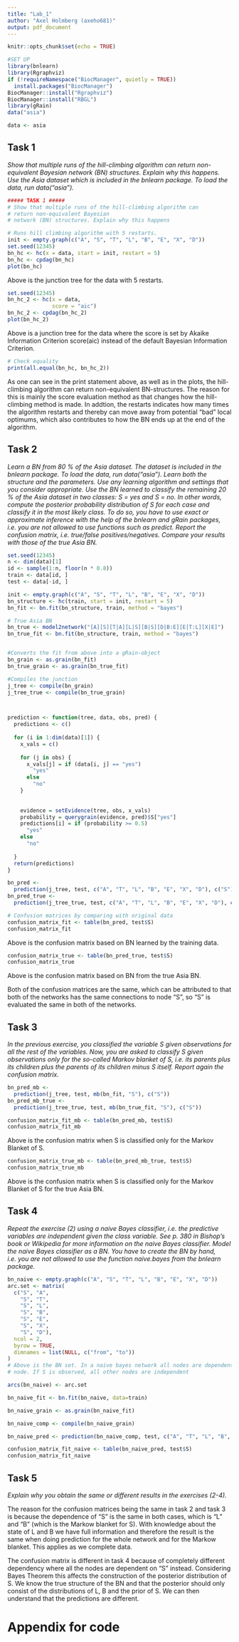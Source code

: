---
title: "Lab_1"
author: "Axel Holmberg (axeho681)"
output: pdf_document
---

```{r setup, include=FALSE}
knitr::opts_chunk$set(echo = TRUE)
```

```{r Set up, include=FALSE}
#SET UP
library(bnlearn)
library(Rgraphviz)
if (!requireNamespace("BiocManager", quietly = TRUE))
  install.packages("BiocManager")
BiocManager::install("Rgraphviz")
BiocManager::install("RBGL")
library(gRain)
data("asia")

data <- asia

```

## Task 1

*Show that multiple runs of the hill-climbing algorithm can return non-equivalent Bayesian network (BN) structures. Explain why this happens. Use the Asia dataset which is included in the bnlearn package. To load the data, run data("asia").*

```{r Task 1_1, echo=FALSE}
##### TASK 1 #####
# Show that multiple runs of the hill-climbing algorithm can
# return non-equivalent Bayesian
# network (BN) structures. Explain why this happens

# Runs hill climbing algorithm with 5 restarts.
init <- empty.graph(c("A", "S", "T", "L", "B", "E", "X", "D"))
set.seed(12345)
bn_hc <- hc(x = data, start = init, restart = 5)
bn_hc <- cpdag(bn_hc)
plot(bn_hc)

```

Above is the junction tree for the data with 5 restarts.

```{r Task 1_2, echo=FALSE}

set.seed(12345)
bn_hc_2 <- hc(x = data,
              score = "aic")
bn_hc_2 <- cpdag(bn_hc_2)
plot(bn_hc_2)
```

Above is a junction tree for the data where the score is set by Akaike Information Criterion score(aic) instead of the default Bayesian Information Criterion.

```{r Task 1_3, echo=FALSE}
# Check equality
print(all.equal(bn_hc, bn_hc_2))

```

As one can see in the print statement above, as well as in the plots, the hill-climbing algorithm  can return non-equivalent BN-structures. The reason for this is mainly the score evaluation method as that changes how the hill-climbing method is made. In addtion, the restarts indicates how many times the algorithm restarts and thereby can move away from potential "bad" local optimums, which also contributes to how the BN ends up at the end of the algorithm.


## Task 2

*Learn a BN from 80 % of the Asia dataset. The dataset is included in the bnlearn package. To load the data, run data("asia"). Learn both the structure and the parameters. Use any learning algorithm and settings that you consider appropriate. Use the BN learned to classify the remaining 20 % of the Asia dataset in two classes: S = yes and S = no. In other words, compute the posterior probability distribution of S for each case and classify it in the most likely class. To do so, you have to use exact or approximate inference with the help of the bnlearn and gRain packages, i.e. you are not allowed to use functions such as predict. Report the confusion matrix, i.e. true/false positives/negatives. Compare your results with those of the true Asia BN.*


```{r Task 2_1, echo=FALSE}
set.seed(12345)
n <- dim(data)[1]
id <- sample(1:n, floor(n * 0.8))
train <- data[id, ]
test <- data[-id, ]

init <- empty.graph(c("A", "S", "T", "L", "B", "E", "X", "D"))
bn_structure <- hc(train, start = init, restart = 5)
bn_fit <- bn.fit(bn_structure, train, method = "bayes")

# True Asia BN
bn_true <- model2network("[A][S][T|A][L|S][B|S][D|B:E][E|T:L][X|E]")
bn_true_fit <- bn.fit(bn_structure, train, method = "bayes")


#Converts the fit from above into a gRain-object
bn_grain <- as.grain(bn_fit)
bn_true_grain <- as.grain(bn_true_fit)

#Compiles the junction
j_tree <- compile(bn_grain)
j_tree_true <- compile(bn_true_grain)



prediction <- function(tree, data, obs, pred) {
  predictions <- c()
  
  for (i in 1:dim(data)[1]) {
    x_vals = c()
    
    for (j in obs) {
      x_vals[j] = if (data[i, j] == "yes")
        "yes"
      else
        "no"
    }
    
    
    evidence = setEvidence(tree, obs, x_vals)
    probability = querygrain(evidence, pred)$S["yes"]
    predictions[i] = if (probability >= 0.5)
      "yes"
    else
      "no"
    
  }
  return(predictions)
}

bn_pred <-
  prediction(j_tree, test, c("A", "T", "L", "B", "E", "X", "D"), c("S"))
bn_pred_true <-
  prediction(j_tree_true, test, c("A", "T", "L", "B", "E", "X", "D"), c("S"))

# Confusion matrices by comparing with original data
confusion_matrix_fit <- table(bn_pred, test$S)
confusion_matrix_fit
```

Above is the confusion matrix based on BN learned by the training data.

```{r Task 2_2, echo=FALSE}
confusion_matrix_true <- table(bn_pred_true, test$S)
confusion_matrix_true
```

Above is the confusion matrix based on BN from the true Asia BN.

Both of the confusion matrices are the same, which can be attributed to that both of the networks has the same connections to node "S", so "S" is evaluated the same in both of the networks.


## Task 3

*In the previous exercise, you classified the variable S given observations for all the rest of the variables. Now, you are asked to classify S given observations only for the so-called Markov blanket of S, i.e. its parents plus its children plus the parents of its children minus S itself. Report again the confusion matrix.*

```{r Task 3_1, echo=FALSE}
bn_pred_mb <-
  prediction(j_tree, test, mb(bn_fit, "S"), c("S"))
bn_pred_mb_true <-
  prediction(j_tree_true, test, mb(bn_true_fit, "S"), c("S"))

confusion_matrix_fit_mb <- table(bn_pred_mb, test$S)
confusion_matrix_fit_mb
```

Above is the confusion matrix when S is classified only for the Markov Blanket of S.

```{r Task 3_2, echo=FALSE}
confusion_matrix_true_mb <- table(bn_pred_mb_true, test$S)
confusion_matrix_true_mb
```

Above is the confusion matrix when S is classified only for the Markov Blanket of S for the true Asia BN.


## Task 4

*Repeat the exercise (2) using a naive Bayes classifier, i.e. the predictive variables are independent given the class variable. See p. 380 in Bishop’s book or Wikipedia for more information on the naive Bayes classifier. Model the naive Bayes classifier as a BN. You have to create the BN by hand, i.e. you are not allowed to use the function naive.bayes from the bnlearn package.*

```{r Task 4_1, echo=FALSE}
bn_naive <- empty.graph(c("A", "S", "T", "L", "B", "E", "X", "D"))
arc.set <- matrix(
  c("S", "A",
    "S", "T",
    "S", "L",
    "S", "B",
    "S", "E",
    "S", "X",
    "S", "D"),
  ncol = 2,
  byrow = TRUE,
  dimnames = list(NULL, c("from", "to"))
)
# Above is the BN set. In a naive bayes network all nodes are dependent on the independent classifier
# node. If S is observed, all other nodes are independent

arcs(bn_naive) <- arc.set

bn_naive_fit <- bn.fit(bn_naive, data=train)

bn_naive_grain <- as.grain(bn_naive_fit)

bn_naive_comp <- compile(bn_naive_grain)

bn_naive_pred <- prediction(bn_naive_comp, test, c("A", "T", "L", "B", "E", "X", "D"), c("S"))

confusion_matrix_fit_naive <- table(bn_naive_pred, test$S)
confusion_matrix_fit_naive
```


## Task 5

*Explain why you obtain the same or different results in the exercises (2-4).*

The reason for the confusion matrices being the same in task 2 and task 3 is because the dependence of "S" is the same in both cases, which is "L" and "B" (which is the Markow blanket for S). With knowledge about the state of L and B we have full information and therefore the result is the same when doing prediction for the whole network and for the Markow blanket. This applies as we complete data.

The confusion matrix is different in task 4 because of completely different dependency where all the nodes are dependent on "S" instead. Considering Bayes Theorem this affects the construction of the posterior distribution of S. We know the true structure of the BN and that the posterior should only consist of the distributions of L, B and the prior of S. We can then understand that the predictions are different.


\newpage

# Appendix for code

```{r, code=readLines("Lab_1.R"), echo=TRUE, eval=FALSE}

```
















